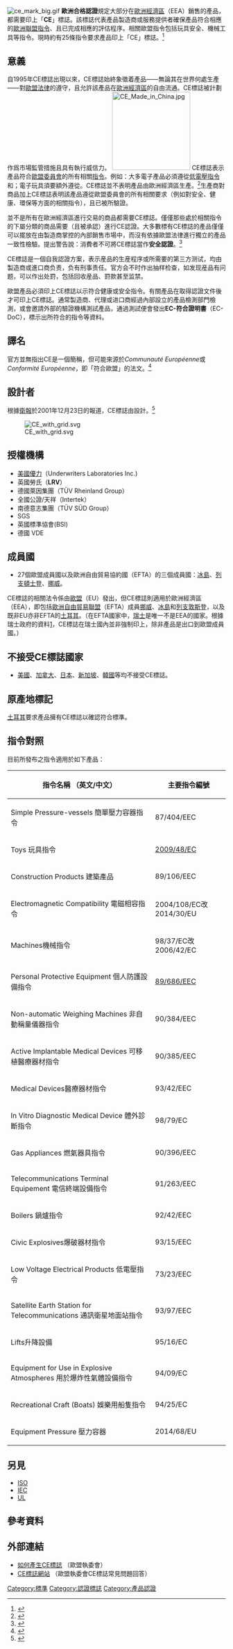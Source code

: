 {{NoteTA
|G1=EU
}}
{{Infobox certification mark
| name           = CE標誌<br />CE marking
| caption        = 
| expansion      = 
| agency         = 
| region         = [[歐洲經濟區|歐洲經濟區]]
| image          = [[Image:Conformité_Européenne_(logo).svg|200px]]
| founded        = 
| defunct        =
| predecessor    = 
| successor      = 
| products       = 大部分產品
| legalstatus    = 強制
| mandatorysince = 
| homepage       = {{URL|http://ec.europa.eu/growth/single-market/ce-marking/|CE標誌主頁}}
}}
[[File:ce_mark_big.gif|thumb]]
'''歐洲合格認證'''規定大部分在[[歐洲經濟區|歐洲經濟區]]（EEA）銷售的產品，都需要印上「'''CE'''」標誌。該標誌代表產品製造商或服務提供者確保產品符合相應的[[歐洲聯盟指令|歐洲聯盟指令]]、且已完成相應的評估程序。相關歐盟指令包括玩具安全、機械工具等指令。現時約有25條指令要求產品印上「CE」標誌。<ref>{{cite web
 |last         = 
 |first        = 
 |authorlink   = 
 |coauthors    = 
 |title        = New Approach Standardisation in the Internal Market - Directives & Standards
 |work         = 
 |publisher    = CEN, CENELEC, ETSI, European Commission and EFTA.
 |date         = 
 |url          = http://www.newapproach.org/Directives/DirectiveList.asp
 |format       = 
 |doi          = 
 |accessdate   = 2007-06-05
 |quote        = 
 |archive-url  = https://web.archive.org/web/20070609112322/http://www.newapproach.org/Directives/DirectiveList.asp
 |archive-date = 2007-06-09
 |dead-url     = yes
}}</ref>

== 意義 ==
自1995年CE標誌出現以來，CE標誌始終象徵着產品——無論其在世界何處生產——對[[歐盟法律|歐盟法律]]的遵守，且允許該產品在[[歐洲經濟區|歐洲經濟區]]的自由流通。CE標誌被計劃作爲市場監管措施且具有執行威信力。
[[File:CE_Made_in_China.jpg|180px]]
CE標誌表示產品符合[[歐盟委員會|歐盟委員會]]的所有相關[[歐洲聯盟指令|指令]]。例如：大多電子產品必須遵從[[低電壓指令|低電壓指令]]和{{le|電磁兼容性|List of EMC directives}}；電子玩具須要額外遵從{{le|玩具安全性指令|Toy safety}}。CE標誌並不表明產品由歐洲經濟區生產。<ref>{{Cite web |url=http://ec.europa.eu/enterprise/policies/single-market-goods/cemarking/downloads/further_information_en.pdf |title=European Commission: CE marking: further information |access-date=2014-01-26 |archive-date=2012-08-28 |archive-url=https://web.archive.org/web/20120828201059/http://ec.europa.eu/enterprise/policies/single-market-goods/cemarking/downloads/further_information_en.pdf |dead-url=no }}</ref>生產商對商品加上CE標誌表明該產品遵從歐盟委員會的所有相關要求（例如對安全、健康、環保等方面的相關指令），且已被{{le|第三方指定機構|Notified Body}}所驗證。

並不是所有在歐洲經濟區進行交易的商品都需要CE標誌。僅僅那些處於相關指令的下屬分類的商品需要（且被承認）進行CE認證。大多數標有CE標誌的產品僅僅可以擺放在由製造商掌控的內部銷售市場中，而沒有依據歐盟法律進行獨立的產品一致性檢驗。{{le|ANEC|ANEC (organisation)}}提出警告說：消費者不可將CE標誌當作'''安全認證'''。<ref>{{Cite web |url=http://www.anec.eu/attachments/ANEC-SC-2012-G-026final.pdf |title=ANEC position paper, "CE Marking - Buyer Beware", November 2012 |access-date=2014-01-26 |archive-date=2021-02-25 |archive-url=https://web.archive.org/web/20210225222413/http://www.anec.eu/attachments/ANEC-SC-2012-G-026final.pdf |dead-url=no }}</ref>

CE標誌是一個自我認證方案，表示産品的生産程序或所需要的第三方测试，均由製造商或進口商负责，负有刑事责任。官方会不时作出抽样检查，如发现産品有问题，可以作出处罸，包括回收産品、罸款甚至监禁。



{{粗劣翻譯}}
歐盟產品必須印上CE標誌以示符合健康或安全指令。有關產品在取得認證文件後才可印上CE標誌。通常製造商、代理或进口商經過內部設立的產品檢測部門檢測，或會邀請外部的驗證機構測試產品，通過測試便會發出'''EC-符合證明書'''（EC-DoC），標示出所符合的指令等資料。

== 譯名 ==
官方並無指出CE是一個簡稱，但可能來源於''Communauté Européenne''或''Conformité Européenne''，即「符合歐盟」的法文。<ref>{{cite web|title=What does CE marking stand for?|url=http://ec.europa.eu/enterprise/faq/index_en.htm#09012624859cd715|publisher=European Union Enterprise and Industry|access-date=2014-01-26|archive-date=2011-12-30|archive-url=https://web.archive.org/web/20111230033237/http://ec.europa.eu/enterprise/faq/index_en.htm#09012624859cd715|dead-url=no}}</ref>

== 設計者 ==
根據[[衛報|衛報]]於2001年12月23日的報道，CE標誌由{{link-en|Arthur Eisenmenger|Arthur Eisenmenger}}設計。<ref>{{cite web |last=Connolly |first=Kate |authorlink= |coauthors= |title=Inventor who coined euro sign fights for recognition |work= |publisher=[[The_Observer|The Observer]] |date=2001-12-23 |url=http://observer.guardian.co.uk/euro/story/0,10818,624284,00.html |format= |doi= |accessdate=2007-06-05 |quote=Arthur Eisenmenger, now 86, created the euro symbol - which is being presented as a 'brand new' sign - more than a quarter of a century ago. It was one of his last assignments before retiring as chief graphic designer for the European Economic Community [...] Eisenmenger was also responsible for creating the European Union flag and for designing the 'CE' European consumer goods quality control symbol. |archive-date=2008-01-26 |archive-url=https://web.archive.org/web/20080126112035/http://observer.guardian.co.uk/euro/story/0,10818,624284,00.html |dead-url=no }}</ref>

[[File:CE_with_grid.svg|thumb]]

== 授權機構 ==
* [[美國優力|美國優力]]（Underwriters Laboratories Inc.)
* 英國勞氏（'''LRV'''）
* 德國萊因集團（TÜV Rheinland Group）
* 全國公證/天祥（Intertek）
* 南德意志集團（TÜV SÜD Group）
* SGS
* 英國標準協會(BSI)
* 德國 VDE

== 成員國 ==
* 27個歐盟成員國以及歐洲自由貿易協約國（EFTA）的三個成員國：[[冰島|冰島]]、[[列支頓士登|列支頓士登]]、[[挪威|挪威]]。

CE標誌的相關法令係由[[歐盟|歐盟]]（EU）發出，但CE標誌則適用於歐洲經濟區（EEA），即包括[[歐洲自由貿易聯盟|歐洲自由貿易聯盟]]（EFTA）成員[[挪威|挪威]]、[[冰島|冰島]]和[[列支敦斯登|列支敦斯登]]，以及既非EU亦非EFTA的[[土耳其|土耳其]]。（在EFTA國家中，[[瑞士|瑞士]]是唯一不是EEA的國家。根據瑞士政府的資料[https://web.archive.org/web/20071107100514/http://www.osec.ch/Osec_Internet/Related_Topics/Banner/Banner_EICS_Index/EICS/Euro_Info_Centre_Suisse/Zusatzinfos_EICS/Dossiers_cl%C3%A9s_de_l_EICS_/Zusatzinfos_Schwerpunktdossiers/Marquage_CE/marquage_ce]，CE標誌在瑞士國內並非強制印上，除非產品是出口到歐盟成員國。）

== 不接受CE標誌國家 ==
* [[美國|美國]]、[[加拿大|加拿大]]、[[日本|日本]]、[[新加坡|新加坡]]、[[韓國|韓國]]等均不接受CE標誌。

== 原產地標記 ==
[[土耳其|土耳其]]要求產品擁有CE標誌以確認符合標準。

== 指令對照 ==
目前所發布之指令適用於如下產品：
{| class="wikitable" border="1"
! 指令名稱 （英文/中文）
! 主要指令編號
|-
| Simple Pressure-vessels  簡單壓力容器指令
|87/404/EEC
|-
|Toys 玩具指令
|[http://icqc.co.uk/en/EU-directive.php 2009/48/EC] {{Wayback|url=http://icqc.co.uk/en/EU-directive.php |date=20170620200653 }}
|-
|Construction Products 建築產品
|89/106/EEC
|-
|Electromagnetic Compatibility 電磁相容指令
|2004/108/EC改2014/30/EU
|-
|Machines機械指令
|98/37/EC改2006/42/EC
|-
|Personal Protective Equipment 個人防護設備指令
|[http://ec.europa.eu/enterprise/sectors/mechanical/documents/legislation/personal-protective-equipment/index_en.htm 89/686/EEC] {{Wayback|url=http://ec.europa.eu/enterprise/sectors/mechanical/documents/legislation/personal-protective-equipment/index_en.htm |date=20150728202856 }}
|-
|Non-automatic Weighing Machines 非自動稱量儀器指令
|90/384/EEC
|-
|Active Implantable Medical Devices 可移植醫療器材指令
|90/385/EEC
|-
|Medical Devices醫療器材指令
|93/42/EEC
|-
|In Vitro Diagnostic Medical Device 體外診斷指令
|98/79/EC
|-
|Gas Appliances 燃氣器具指令
|90/396/EEC
|-
|Telecommunications Terminal Equipement 電信終端設備指令
|91/263/EEC
|-
|Boilers 鍋爐指令
|92/42/EEC
|-
|Civic Explosives爆破器材指令
|93/15/EEC
|-
|Low Voltage Electrical Products 低電壓指令
|73/23/EEC
|-
|Satellite Earth Station for Telecommunications 通訊衛星地面站指令
|93/97/EEC
|-
|Lifts升降設備
|95/16/EC
|-
|Equipment for Use in Explosive Atmospheres 用於爆炸性氣體設備指令
|94/09/EC
|-
|Recreational Craft (Boats) 娛樂用船隻指令
|94/25/EC
|-
|Equipment Pressure 壓力容器
|2014/68/EU
|}

== 另見 ==
* [[ISO|ISO]]
* [[IEC|IEC]]
*[[UL|UL]]

== 參考資料 ==
<!-- to cite a web resource, use this template
 <ref>{{cite web|last= |first= |authorlink= |coauthors= |title= |work= |publisher= |date= |url= |format= |doi= |accessdate= |quote= }}</ref>
-->
{{reflist|30em}}

== 外部連結 ==
{{Commons category|CE logo}}
* [https://ec.europa.eu/growth/single-market/ce-marking_en 如何產生CE標誌] {{Wayback|url=https://ec.europa.eu/growth/single-market/ce-marking_en |date=20210318211151 }} （歐盟執委會）
* [https://europa.eu/youreurope/business/product-requirements/labels-markings/ce-marking/index_en.htm CE標誌網站] {{Wayback|url=https://europa.eu/youreurope/business/product-requirements/labels-markings/ce-marking/index_en.htm |date=20210204153903 }}（歐盟執委會CE標誌常見問題回答）

[[Category:標準|Category:標準]]
[[Category:認證標誌|Category:認證標誌]]
[[Category:產品認證|Category:產品認證]]